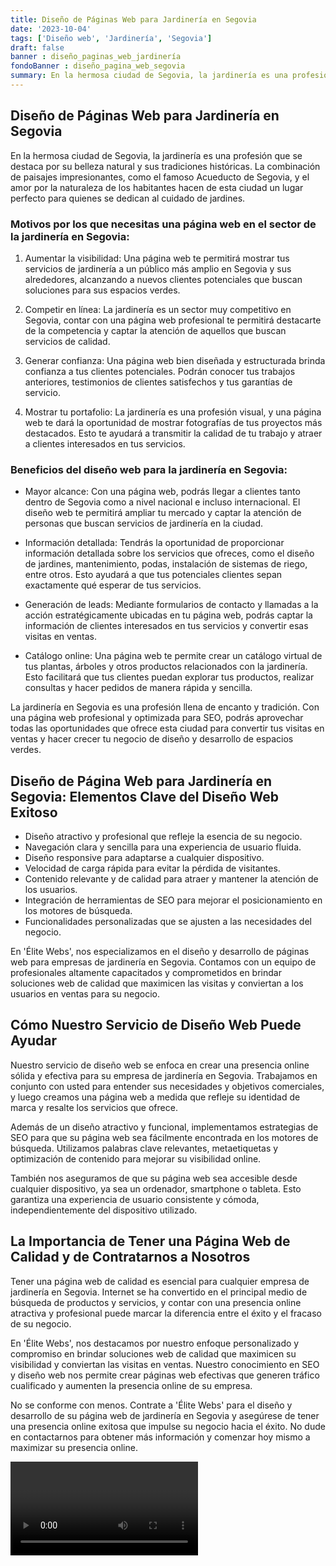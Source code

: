 ```yaml
---
title: Diseño de Páginas Web para Jardinería en Segovia
date: '2023-10-04'
tags: ['Diseño web', 'Jardinería', 'Segovia']
draft: false
banner : diseño_paginas_web_jardinería
fondoBanner : diseño_pagina_web_segovia
summary: En la hermosa ciudad de Segovia, la jardinería es una profesión que se destaca por su belleza natural y sus tradiciones históricas. La combinación de paisajes impresionantes, como el famoso Acueducto de Segovia, y el amor por la naturaleza de los habitantes hacen de esta ciudad un lugar perfecto para quienes se dedican al cuidado de jardines.
---
```


## Diseño de Páginas Web para Jardinería en Segovia

En la hermosa ciudad de Segovia, la jardinería es una profesión que se destaca por su belleza natural y sus tradiciones históricas. La combinación de paisajes impresionantes, como el famoso Acueducto de Segovia, y el amor por la naturaleza de los habitantes hacen de esta ciudad un lugar perfecto para quienes se dedican al cuidado de jardines.

### Motivos por los que necesitas una página web en el sector de la jardinería en Segovia:

1. Aumentar la visibilidad: Una página web te permitirá mostrar tus servicios de jardinería a un público más amplio en Segovia y sus alrededores, alcanzando a nuevos clientes potenciales que buscan soluciones para sus espacios verdes.

2. Competir en línea: La jardinería es un sector muy competitivo en Segovia, contar con una página web profesional te permitirá destacarte de la competencia y captar la atención de aquellos que buscan servicios de calidad.

3. Generar confianza: Una página web bien diseñada y estructurada brinda confianza a tus clientes potenciales. Podrán conocer tus trabajos anteriores, testimonios de clientes satisfechos y tus garantías de servicio.

4. Mostrar tu portafolio: La jardinería es una profesión visual, y una página web te dará la oportunidad de mostrar fotografías de tus proyectos más destacados. Esto te ayudará a transmitir la calidad de tu trabajo y atraer a clientes interesados en tus servicios.

### Beneficios del diseño web para la jardinería en Segovia:

- Mayor alcance: Con una página web, podrás llegar a clientes tanto dentro de Segovia como a nivel nacional e incluso internacional. El diseño web te permitirá ampliar tu mercado y captar la atención de personas que buscan servicios de jardinería en la ciudad.

- Información detallada: Tendrás la oportunidad de proporcionar información detallada sobre los servicios que ofreces, como el diseño de jardines, mantenimiento, podas, instalación de sistemas de riego, entre otros. Esto ayudará a que tus potenciales clientes sepan exactamente qué esperar de tus servicios.

- Generación de leads: Mediante formularios de contacto y llamadas a la acción estratégicamente ubicadas en tu página web, podrás captar la información de clientes interesados en tus servicios y convertir esas visitas en ventas.

- Catálogo online: Una página web te permite crear un catálogo virtual de tus plantas, árboles y otros productos relacionados con la jardinería. Esto facilitará que tus clientes puedan explorar tus productos, realizar consultas y hacer pedidos de manera rápida y sencilla.

La jardinería en Segovia es una profesión llena de encanto y tradición. Con una página web profesional y optimizada para SEO, podrás aprovechar todas las oportunidades que ofrece esta ciudad para convertir tus visitas en ventas y hacer crecer tu negocio de diseño y desarrollo de espacios verdes.

<GifSeo />

<Cta />

## Diseño de Página Web para Jardinería en Segovia: Elementos Clave del Diseño Web Exitoso

- Diseño atractivo y profesional que refleje la esencia de su negocio.
- Navegación clara y sencilla para una experiencia de usuario fluida.
- Diseño responsive para adaptarse a cualquier dispositivo.
- Velocidad de carga rápida para evitar la pérdida de visitantes.
- Contenido relevante y de calidad para atraer y mantener la atención de los usuarios.
- Integración de herramientas de SEO para mejorar el posicionamiento en los motores de búsqueda.
- Funcionalidades personalizadas que se ajusten a las necesidades del negocio.

En 'Élite Webs', nos especializamos en el diseño y desarrollo de páginas web para empresas de jardinería en Segovia. Contamos con un equipo de profesionales altamente capacitados y comprometidos en brindar soluciones web de calidad que maximicen las visitas y conviertan a los usuarios en ventas para su negocio.

## Cómo Nuestro Servicio de Diseño Web Puede Ayudar

Nuestro servicio de diseño web se enfoca en crear una presencia online sólida y efectiva para su empresa de jardinería en Segovia. Trabajamos en conjunto con usted para entender sus necesidades y objetivos comerciales, y luego creamos una página web a medida que refleje su identidad de marca y resalte los servicios que ofrece.

Además de un diseño atractivo y funcional, implementamos estrategias de SEO para que su página web sea fácilmente encontrada en los motores de búsqueda. Utilizamos palabras clave relevantes, metaetiquetas y optimización de contenido para mejorar su visibilidad online.

También nos aseguramos de que su página web sea accesible desde cualquier dispositivo, ya sea un ordenador, smartphone o tableta. Esto garantiza una experiencia de usuario consistente y cómoda, independientemente del dispositivo utilizado.

## La Importancia de Tener una Página Web de Calidad y de Contratarnos a Nosotros

Tener una página web de calidad es esencial para cualquier empresa de jardinería en Segovia. Internet se ha convertido en el principal medio de búsqueda de productos y servicios, y contar con una presencia online atractiva y profesional puede marcar la diferencia entre el éxito y el fracaso de su negocio.

En 'Élite Webs', nos destacamos por nuestro enfoque personalizado y compromiso en brindar soluciones web de calidad que maximicen su visibilidad y conviertan las visitas en ventas. Nuestro conocimiento en SEO y diseño web nos permite crear páginas web efectivas que generen tráfico cualificado y aumenten la presencia online de su empresa.

No se conforme con menos. Contrate a 'Élite Webs' para el diseño y desarrollo de su página web de jardinería en Segovia y asegúrese de tener una presencia online exitosa que impulse su negocio hacia el éxito. No dude en contactarnos para obtener más información y comenzar hoy mismo a maximizar su presencia online.

<Video />

<CtaBot job='Jardinería' city='Segovia'/>

<Gmaps query='Segovia+españa+maps' />